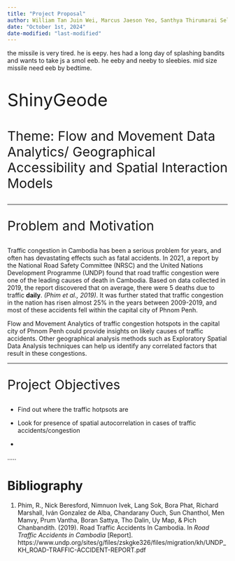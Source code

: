 ```yaml
---
title: "Project Proposal"
author: William Tan Juin Wei, Marcus Jaeson Yeo, Santhya Thirumarai Selvan
date: "October 1st, 2024"
date-modified: "last-modified"
---
```


the missile is very tired. he is eepy. hes had a long day of splashing bandits and wants to take js a smol eeb. he eeby and neeby to sleebies. mid size missile need eeb by bedtime.

::: {style="font-size:40px"}
ShinyGeode
:::

::: {style="font-size:30px"}
Theme: Flow and Movement Data Analytics/ Geographical Accessibility and Spatial Interaction Models
:::

------------------------------------------------------------------------

::: {style="font-size: 30px"}
Problem and Motivation
:::

Traffic congestion in Cambodia has been a serious problem for years, and often has devastating effects such as fatal accidents. In 2021, a report by the National Road Safety Committee (NRSC) and the United Nations Development Programme (UNDP) found that road traffic congestion were one of the leading causes of death in Cambodia. Based on data collected in 2019, the report discovered that on average, there were 5 deaths due to traffic **daily**. *(Phim et al., 2019)*. It was further stated that traffic congestion in the nation has risen almost 25% in the years between 2009-2019, and most of these accidents fell within the capital city of Phnom Penh.

Flow and Movement Analytics of traffic congestion hotspots in the capital city of Phnom Penh could provide insights on likely causes of traffic accidents. Other geographical analysis methods such as Exploratory Spatial Data Analysis techniques can help us identify any correlated factors that result in these congestions.

------------------------------------------------------------------------

::: {style="font-size:30px"}
Project Objectives
:::

-   Find out where the traffic hotpsots are

-   Look for presence of spatial autocorrelation in cases of traffic accidents/congestion

-   

.....

# Bibliography

1.  Phim, R., Nick Beresford, Nimnuon Ivek, Lang Sok, Bora Phat, Richard Marshall, Iván Gonzalez de Alba, Chandarany Ouch, Sun Chanthol, Men Manvy, Prum Vantha, Boran Sattya, Tho Dalin, Uy Map, & Pich Chanbandith. (2019). Road Traffic Accidents In Cambodia. In *Road Traffic Accidents in Cambodia* \[Report\]. https://www.undp.org/sites/g/files/zskgke326/files/migration/kh/UNDP_KH_ROAD-TRAFFIC-ACCIDENT-REPORT.pdf
